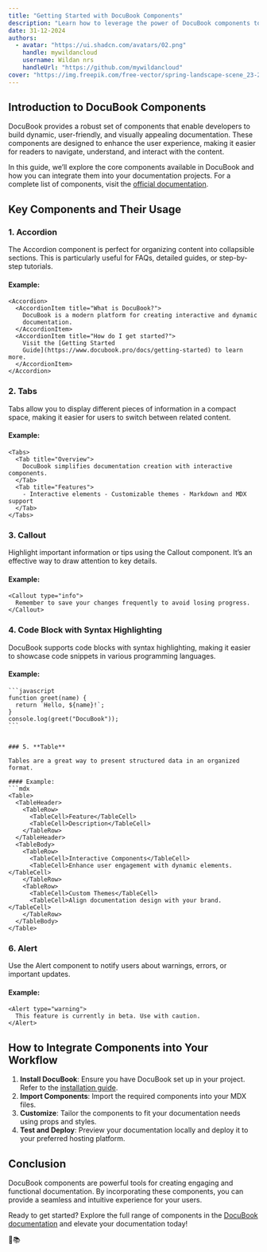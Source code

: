 ```yaml
---
title: "Getting Started with DocuBook Components"
description: "Learn how to leverage the power of DocuBook components to create dynamic and interactive documentation. This guide explores the key components available and how to integrate them into your documentation workflow."
date: 31-12-2024
authors:
  - avatar: "https://ui.shadcn.com/avatars/02.png"
    handle: mywildancloud
    username: Wildan nrs
    handleUrl: "https://github.com/mywildancloud"
cover: "https://img.freepik.com/free-vector/spring-landscape-scene_23-2148860692.jpg?t=st=1735654206~exp=1735657806~hmac=b65033387b5519b48c72a87333cf1a5d2462de255865104c612500161b248a8a&w=2000"
---
```


## Introduction to DocuBook Components

DocuBook provides a robust set of components that enable developers to build dynamic, user-friendly, and visually appealing documentation. These components are designed to enhance the user experience, making it easier for readers to navigate, understand, and interact with the content.

In this guide, we’ll explore the core components available in DocuBook and how you can integrate them into your documentation projects. For a complete list of components, visit the [official documentation](https://www.docubook.pro/docs/getting-started/components).

## Key Components and Their Usage

### 1. **Accordion**

The Accordion component is perfect for organizing content into collapsible sections. This is particularly useful for FAQs, detailed guides, or step-by-step tutorials.

#### Example:

```mdx
<Accordion>
  <AccordionItem title="What is DocuBook?">
    DocuBook is a modern platform for creating interactive and dynamic
    documentation.
  </AccordionItem>
  <AccordionItem title="How do I get started?">
    Visit the [Getting Started
    Guide](https://www.docubook.pro/docs/getting-started) to learn more.
  </AccordionItem>
</Accordion>
```

### 2. **Tabs**

Tabs allow you to display different pieces of information in a compact space, making it easier for users to switch between related content.

#### Example:

```mdx
<Tabs>
  <Tab title="Overview">
    DocuBook simplifies documentation creation with interactive components.
  </Tab>
  <Tab title="Features">
    - Interactive elements - Customizable themes - Markdown and MDX support
  </Tab>
</Tabs>
```

### 3. **Callout**

Highlight important information or tips using the Callout component. It’s an effective way to draw attention to key details.

#### Example:

```mdx
<Callout type="info">
  Remember to save your changes frequently to avoid losing progress.
</Callout>
```

### 4. **Code Block with Syntax Highlighting**

DocuBook supports code blocks with syntax highlighting, making it easier to showcase code snippets in various programming languages.

#### Example:

````mdx
```javascript
function greet(name) {
  return `Hello, ${name}!`;
}
console.log(greet("DocuBook"));
```
````

````

### 5. **Table**

Tables are a great way to present structured data in an organized format.

#### Example:
```mdx
<Table>
  <TableHeader>
    <TableRow>
      <TableCell>Feature</TableCell>
      <TableCell>Description</TableCell>
    </TableRow>
  </TableHeader>
  <TableBody>
    <TableRow>
      <TableCell>Interactive Components</TableCell>
      <TableCell>Enhance user engagement with dynamic elements.</TableCell>
    </TableRow>
    <TableRow>
      <TableCell>Custom Themes</TableCell>
      <TableCell>Align documentation design with your brand.</TableCell>
    </TableRow>
  </TableBody>
</Table>
````

### 6. **Alert**

Use the Alert component to notify users about warnings, errors, or important updates.

#### Example:

```mdx
<Alert type="warning">
  This feature is currently in beta. Use with caution.
</Alert>
```

## How to Integrate Components into Your Workflow

1. **Install DocuBook**: Ensure you have DocuBook set up in your project. Refer to the [installation guide](https://www.docubook.pro/docs/getting-started).
2. **Import Components**: Import the required components into your MDX files.
3. **Customize**: Tailor the components to fit your documentation needs using props and styles.
4. **Test and Deploy**: Preview your documentation locally and deploy it to your preferred hosting platform.

## Conclusion

DocuBook components are powerful tools for creating engaging and functional documentation. By incorporating these components, you can provide a seamless and intuitive experience for your users.

Ready to get started? Explore the full range of components in the [DocuBook documentation](https://www.docubook.pro/docs/getting-started/components) and elevate your documentation today!

🚀📚
